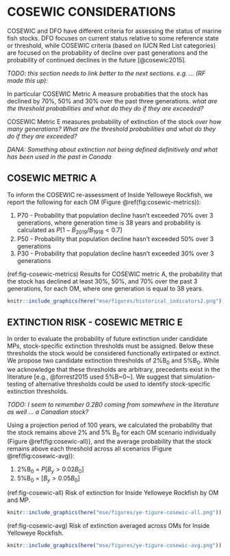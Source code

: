 # COSEWIC CONSIDERATIONS {#app:cosewic}

COSEWIC and DFO have different criteria for assessing the status of marine fish stocks. DFO focuses on current status relative to some reference state or threshold, while COSEWIC criteria (based on IUCN Red List categories) are focused on the probability of decline over past generations and the probability of continued declines in the future [@cosewic2015].

*TODO: this section needs to link better to the next sections. e.g. ... (RF made this up):*

In particular COSEWIC Metric A measure probabities that the stock has declined by 70%, 50% and 30% over the past three generations. *what are the threshold probabilities and what do they do if they are exceeded?*

COSEWIC Metric E measures probability of extinction of the stock *over how many generations?*
*What are the threshold probabilities and what do they do if they are exceeded?*

*DANA: Something about extinction not being defined definitively and what has been used in the past in Canada*



## COSEWIC METRIC A

To inform the COSEWIC re-assessment of Inside Yelloweye Rockfish, we report the following for each OM (Figure \@ref(fig:cosewic-metrics)):

1. P70 - Probability that population decline hasn't exceeded 70% over 3 generations, where generation time is 38 years and probability is calculated as $P[1 - B_{2019}/B_{1918} < 0.7]$
2. P50 - Probability that population decline hasn't exceeded 50% over 3 generations
3. P30 - Probability that population decline hasn't exceeded 30% over 3 generations

(ref:fig-cosewic-metrics)
Results for COSEWIC metric A, the probability that the stock has declined at least 30%, 50%, and 70% over the past 3 generations, for each OM, where one generation is equal to 38 years. 

```r
knitr::include_graphics(here("mse/figures/historical_indicators2.png"))
```

## EXTINCTION RISK - COSEWIC METRIC E

In order to evaluate the probability of future extinction under candidate MPs, stock-specific extinction thresholds must be assigned.
Below these thresholds the stock would be considered functionally extirpated or extinct.
We propose two candidate extinction thresholds of 2%B~0~ and 5%B~0~.
While we acknowledge that these thresholds are arbitrary, precedents exist in the literature [e.g., @forrest2015 used 5%B~0~].
We suggest that simulation-testing of alternative thresholds could be used to identify stock-specific extinction thresholds.

*TODO: I seem to remember 0.2B0 coming from somewhere in the literature as well ... a Canadian stock?*

Using a projection period of 100 years, we calculated the probability that the stock remains above 2% and 5% B~0~ for each OM scenario individually (Figure \@ref(fig:cosewic-all)), and the average probability that the stock remains above each threshold across all scenarios (Figure \@ref(fig:cosewic-avg)):

1. 2%B~0~ = $P[B_y > 0.02 B_0]$
2. 5%B~0~ = $[B_y > 0.05 B_0]$

(ref:fig-cosewic-all)
Risk of extinction for Inside Yelloweye Rockfish by OM and MP. 

```r
knitr::include_graphics(here("mse/figures/ye-tigure-cosewic-all.png"))
```

\clearpage

(ref:fig-cosewic-avg)
Risk of extinction averaged across OMs for Inside Yelloweye Rockfish. 

```r
knitr::include_graphics(here("mse/figures/ye-tigure-cosewic-avg.png"))
```


















\clearpage
